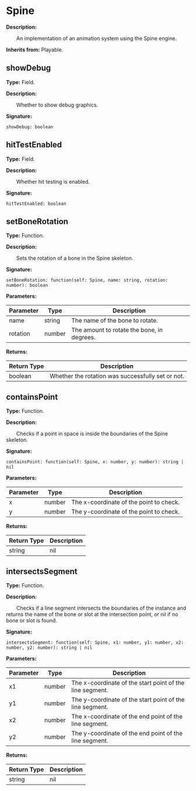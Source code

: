 
# Spine

**Description:**

&emsp;&emsp;An implementation of an animation system using the Spine engine.

**Inherits from:** Playable.

## showDebug

**Type:** Field.

**Description:**

&emsp;&emsp;Whether to show debug graphics.

**Signature:**
```tl
showDebug: boolean
```

## hitTestEnabled

**Type:** Field.

**Description:**

&emsp;&emsp;Whether hit testing is enabled.

**Signature:**
```tl
hitTestEnabled: boolean
```

## setBoneRotation

**Type:** Function.

**Description:**

&emsp;&emsp;Sets the rotation of a bone in the Spine skeleton.

**Signature:**
```tl
setBoneRotation: function(self: Spine, name: string, rotation: number): boolean
```

**Parameters:**

| Parameter | Type | Description |
| --- | --- | --- |
| name | string | The name of the bone to rotate. |
| rotation | number | The amount to rotate the bone, in degrees. |

**Returns:**

| Return Type | Description |
| --- | --- |
| boolean | Whether the rotation was successfully set or not. |

## containsPoint

**Type:** Function.

**Description:**

&emsp;&emsp;Checks if a point in space is inside the boundaries of the Spine skeleton.

**Signature:**
```tl
containsPoint: function(self: Spine, x: number, y: number): string | nil
```

**Parameters:**

| Parameter | Type | Description |
| --- | --- | --- |
| x | number | The x-coordinate of the point to check. |
| y | number | The y-coordinate of the point to check. |

**Returns:**

| Return Type | Description |
| --- | --- |
| string|nil | The name of the bone at the point, or nil if there is no bone at the point. |

## intersectsSegment

**Type:** Function.

**Description:**

&emsp;&emsp;Checks if a line segment intersects the boundaries of the instance and returns the name of the bone or slot at the intersection point, or nil if no bone or slot is found.

**Signature:**
```tl
intersectsSegment: function(self: Spine, x1: number, y1: number, x2: number, y2: number): string | nil
```

**Parameters:**

| Parameter | Type | Description |
| --- | --- | --- |
| x1 | number | The x-coordinate of the start point of the line segment. |
| y1 | number | The y-coordinate of the start point of the line segment. |
| x2 | number | The x-coordinate of the end point of the line segment. |
| y2 | number | The y-coordinate of the end point of the line segment. |

**Returns:**

| Return Type | Description |
| --- | --- |
| string|nil | The name of the bone or slot at the intersection point, or nil if no bone or slot is found. |